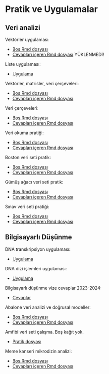 # Pratik ve Uygulamalar

## Veri analizi

Vektörler uygulaması: 

+ [Boş Rmd dosyası](https://raw.githubusercontent.com/emrahkirdok/ybva/main/10-ekler/pratikler/vektorler.Rmd)
+ [Cevapları içeren Rmd dosyası]() YÜKLENMEDİ!

Liste uygulaması:

+ [Uygulama](https://raw.githubusercontent.com/emrahkirdok/ybva/main/10-ekler/pratikler/cevaplar/liste.Rmd)

Vektörler, matrisler, veri çerçeveleri:

+ [Boş Rmd dosyası](https://raw.githubusercontent.com/emrahkirdok/ybva/main/10-ekler/pratikler/vektorler-matrisler-veri-cerceveleri.Rmd)
+ [Cevapları içeren Rmd dosyası](https://raw.githubusercontent.com/emrahkirdok/ybva/main/10-ekler/pratikler/cevaplar/vektorler-matrisler-veri-cerceveleri.Rmd)

Veri çerçeveleri:

+ [Boş Rmd dosyası](https://raw.githubusercontent.com/emrahkirdok/ybva/main/10-ekler/pratikler/veri-cerceveleri.Rmd)
+ [Cevapları içeren Rmd dosyası](https://raw.githubusercontent.com/emrahkirdok/ybva/main/10-ekler/pratikler/cevaplar/veri-cerceveleri.Rmd)

Veri okuma pratiği:

+ [Boş Rmd dosyası](https://raw.githubusercontent.com/emrahkirdok/ybva/main/10-ekler/pratikler/pratik-veri-okuma.Rmd)
+ [Cevapları içeren Rmd dosyası](https://raw.githubusercontent.com/emrahkirdok/ybva/main/10-ekler/pratikler/cevaplar/pratik-veri-okuma.Rmd)

Boston veri seti pratik:

+ [Boş Rmd dosyası](https://raw.githubusercontent.com/emrahkirdok/ybva/main/10-ekler/pratikler/boston.Rmd)
+ [Cevapları içeren Rmd dosyası](https://raw.githubusercontent.com/emrahkirdok/ybva/main/10-ekler/pratikler/cevaplar/boston-cevaplar.Rmd)

Gümüş ağacı veri seti pratik:

+ [Boş Rmd dosyası](https://raw.githubusercontent.com/emrahkirdok/ybva/main/10-ekler/pratikler/gumus-agaci.Rmd)
+ [Cevapları içeren Rmd dosyası](https://raw.githubusercontent.com/emrahkirdok/ybva/main/10-ekler/pratikler/cevaplar/gumus-agaci.Rmd)

Sınav veri seti pratiği:

+ [Boş Rmd dosyası](https://raw.githubusercontent.com/emrahkirdok/ybva/main/10-ekler/pratikler/sinav-veri-seti.Rmd)
+ [Cevapları içeren Rmd dosyası](https://raw.githubusercontent.com/emrahkirdok/ybva/main/10-ekler/pratikler/cevaplar/sinav-veri-seti.Rmd)

## Bilgisayarlı Düşünme

DNA transkripsiyon uygulaması:

+ [Uygulama](https://raw.githubusercontent.com/emrahkirdok/ybva/main/10-ekler/pratikler/dna-transkripsiyon.Rmd)

DNA dizi işlemleri uygulaması:

+ [Uygulama](https://raw.githubusercontent.com/emrahkirdok/ybva/main/10-ekler/pratikler/dna-dizi-islemleri.Rmd)

Bilgisayarlı düşünme vize cevaplar 2023-2024:

+ [Cevaplar](https://raw.githubusercontent.com/emrahkirdok/ybva/main/10-ekler/pratikler/cevaplar/bilgisayarli-dusunme-vize-2023-2024.Rmd)

Abalone veri analizi ve doğrusal modeller:

+ [Boş Rmd dosyası](https://raw.githubusercontent.com/emrahkirdok/ybva/main/10-ekler/pratikler/bilgisayarli-dusunme-vize-2021-2022.Rmd)
+ [Cevapları içeren Rmd dosyası](https://raw.githubusercontent.com/emrahkirdok/ybva/main/10-ekler/pratikler/cevaplar/bilgisayarli-dusunme-vize-2021-2022.Rmd)

Amfibi veri seti çalışma. Boş kağıt yok.

+ [Pratik dosyası](https://raw.githubusercontent.com/emrahkirdok/ybva/main/10-ekler/pratikler/cevaplar/amphiBIO_calisma.Rmd)

Meme kanseri mikrodizin analizi:

+ [Boş Rmd dosyası](https://raw.githubusercontent.com/emrahkirdok/ybva/main/10-ekler/pratikler/bilgisayarli-dusunme-final-2023-2024.Rmd)
+ [Cevapları içeren Rmd dosyası](https://raw.githubusercontent.com/emrahkirdok/ybva/main/10-ekler/pratikler/cevaplar/bilgisayarli-dusunme-final-2023-2024.Rmd)